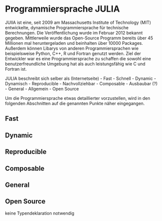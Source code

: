 # Programmiersprache JULIA

JUlIA ist eine, seit 2009 am Massachusetts Institute of Technology (MIT) entwickelte, dynamische Programmiersprache für technische Berechnungen. Die Veröffentlichung wurde im Februar 2012 bekannt gegeben. Mittlerweile wurde das Open-Source Programm bereits über 45 Millionen mal heruntergeladen und beinhalten über 10000 Packages. Außerdem können Libarys von anderen Programmiersprachen wie beispielsweise Python, C++, R und Fortran genutzt werden. Ziel der Entwickler war es eine Programmiersprache zu schaffen die sowohl eine benutzerfreundliche Umgebung hat als auch leistungsfähig wie C und Fortran ist. 

JULIA beschreibt sich selber als (Internetseite)
- Fast - Schnell
- Dynamic - Dynamisch
- Reproducible - Nachvollziehbar
- Composable - Ausbaubar (?)
- General - Allgemein
- Open Source 

Um die Programmiersprache etwas detaillierter vorzustellen, wird in den folgenden Abschnitten auf die genannten Punkte näher eingegangen.

## Fast

## Dynamic

## Reproducible

## Composable

## General

## Open Source


keine Typendeklaration notwendig


